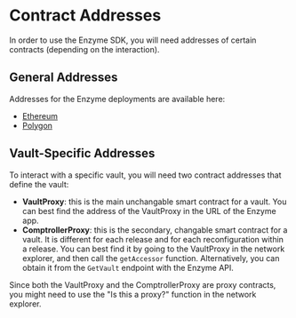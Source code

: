 # Contract Addresses

In order to use the Enzyme SDK, you will need addresses of certain contracts (depending on the interaction).

## General Addresses

Addresses for the Enzyme deployments are available here:

- [Ethereum](https://docs.enzyme.finance/developers/contracts/mainnet)
- [Polygon](https://docs.enzyme.finance/developers/contracts/polygon)


## Vault-Specific Addresses

To interact with a specific vault, you will need two contract addresses that define the vault:

- **VaultProxy**:  this is the main unchangable smart contract for a vault. You can best find the address of the VaultProxy in the URL of the Enzyme app.
- **ComptrollerProxy**: this is the secondary, changable smart contract for a vault. 
  It is different for each release and for each reconfiguration within a release. 
  You can best find it by going to the VaultProxy in the network explorer, and then call the `getAccessor` function. 
 Alternatively, you can obtain it from the `GetVault` endpoint with the Enzyme API.

Since both the VaultProxy and the ComptrollerProxy are proxy contracts, you might need to use the "Is this a proxy?" function in the network explorer.
